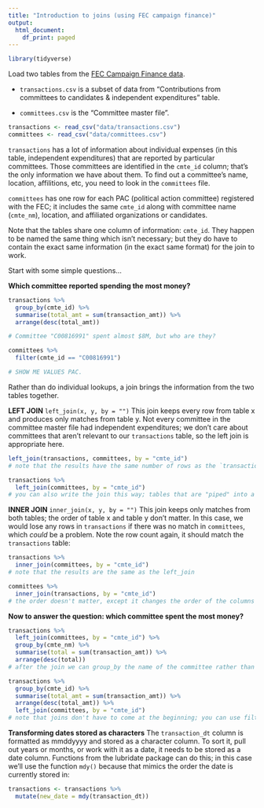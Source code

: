 ```yaml
---
title: "Introduction to joins (using FEC campaign finance)"
output:
  html_document:
    df_print: paged
---
```


```r
library(tidyverse)
```

Load two tables from the [FEC Campaign Finance data](https://www.fec.gov/data/browse-data/?tab=bulk-data).

-   `transactions.csv` is a subset of data from "Contributions from committees to candidates & independent expenditures" table.

-   `committees.csv` is the "Committee master file".

```r
transactions <- read_csv("data/transactions.csv")
committees <- read_csv("data/committees.csv")
```

`transactions` has a lot of information about individual expenses (in this table, independent expenditures) that are reported by particular committees. Those committees are identified in the `cmte_id` column; that's the only information we have about them. To find out a committee's name, location, affilitions, etc, you need to look in the `committees` file.

`committees` has one row for each PAC (political action committee) registered with the FEC; it includes the same `cmte_id` along with committee name (`cmte_nm`), location, and affiliated organizations or candidates.

Note that the tables share one column of information: `cmte_id`. They happen to be named the same thing which isn't necessary; but they do have to contain the exact same information (in the exact same format) for the join to work.

Start with some simple questions...

**Which committee reported spending the most money?**

```r
transactions %>% 
  group_by(cmte_id) %>% 
  summarise(total_amt = sum(transaction_amt)) %>% 
  arrange(desc(total_amt))

# Committee "C00816991" spent almost $8M, but who are they? 

committees %>% 
  filter(cmte_id == "C00816991")

# SHOW ME VALUES PAC. 
```

Rather than do individual lookups, a join brings the information from the two tables together.

**LEFT JOIN**
`left_join(x, y, by = "")`
This join keeps every row from table x and produces only matches from table y. Not every committee in the committee master file had independent expenditures; we don't care about committees that aren't relevant to our `transactions` table, so the left join is appropriate here. 
```r
left_join(transactions, committees, by = "cmte_id")
# note that the results have the same number of rows as the `transactions` table, but columns from both tables.

transactions %>% 
  left_join(committees, by = "cmte_id")
# you can also write the join this way; tables that are "piped" into a function take the place of the first argument (in this case, table x). 
```

**INNER JOIN**
`inner_join(x, y, by = "")`
This join keeps only matches from both tables; the order of table x and table y don't matter. In this case, we would lose any rows in `transactions` if there was no match in `committees`, which *could* be a problem. Note the row count again, it should match the `transactions` table: 
```r
transactions %>% 
  inner_join(committees, by = "cmte_id")
# note that the results are the same as the left_join

committees %>% 
  inner_join(transactions, by = "cmte_id")
# the order doesn't matter, except it changes the order of the columns (in this result, the columns from `committees` are first)
```

**Now to answer the question: which committee spent the most money?**
```r
transactions %>% 
  left_join(committees, by = "cmte_id") %>% 
  group_by(cmte_nm) %>% 
  summarise(total = sum(transaction_amt)) %>% 
  arrange(desc(total))
# after the join we can group_by the name of the committee rather than the ID

transactions %>% 
  group_by(cmte_id) %>% 
  summarise(total_amt = sum(transaction_amt)) %>% 
  arrange(desc(total_amt)) %>% 
  left_join(committees, by = "cmte_id")
# note that joins don't have to come at the beginning; you can use filtered or group results as your table x.
```


**Transforming dates stored as characters**
The `transaction_dt` column is formatted as mmddyyyy and stored as a character column. To sort it, pull out years or months, or work with it as a date, it needs to be stored as a date column. Functions from the lubridate package can do this; in this case we'll use the function `mdy()` because that mimics the order the date is currently stored in: 
```r
transactions <- transactions %>% 
  mutate(new_date = mdy(transaction_dt))
```
